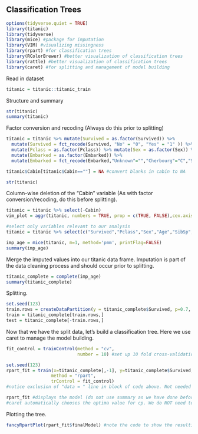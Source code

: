 ## Classification Trees

```r
options(tidyverse.quiet = TRUE)
library(titanic)
library(tidyverse)
library(mice) #package for imputation
library(VIM) #visualizing missingness
library(rpart) #for classification trees
library(RColorBrewer) #better visualization of classification trees
library(rattle) #better visualization of classification trees
library(caret) #for splitting and management of model building
```

Read in dataset

```r
titanic = titanic::titanic_train
```

Structure and summary

```r
str(titanic)
summary(titanic)
```

Factor conversion and recoding (Always do this prior to splitting)

```r
titanic = titanic %>% mutate(Survived = as.factor(Survived)) %>% 
  mutate(Survived = fct_recode(Survived, "No" = "0", "Yes" = "1" )) %>%
  mutate(Pclass = as.factor(Pclass)) %>% mutate(Sex = as.factor(Sex)) %>%
  mutate(Embarked = as.factor(Embarked)) %>% 
  mutate(Embarked = fct_recode(Embarked,"Unknown"="","Cherbourg"="C","Southampton"="S","Queenstown"="Q"))

titanic$Cabin[titanic$Cabin==""] = NA #convert blanks in cabin to NA

str(titanic)
```

Column-wise deletion of the "Cabin" variable (As with factor conversion/recoding, do this before splitting).

```r
titanic = titanic %>% select(-Cabin) 
vim_plot = aggr(titanic, numbers = TRUE, prop = c(TRUE, FALSE),cex.axis=.7)
```

```r
#select only variables relevant to our analysis
titanic = titanic %>% select(c("Survived","Pclass","Sex","Age","SibSp","Parch","Embarked"))

imp_age = mice(titanic, m=1, method='pmm', printFlag=FALSE)
summary(imp_age)
```

Merge the imputed values into our titanic data frame. Imputation is part of the data cleaning process and should occur prior to splitting.

```r
titanic_complete = complete(imp_age) 
summary(titanic_complete)
```

Splitting.

```r
set.seed(123) 
train.rows = createDataPartition(y = titanic_complete$Survived, p=0.7, list = FALSE) #70% in training
train = titanic_complete[train.rows,] 
test = titanic_complete[-train.rows,]
```

Now that we have the split data, let's build a classification tree. Here we use caret to manage the model building.

```r
fit_control = trainControl(method = "cv",  
                           number = 10) #set up 10 fold cross-validation

set.seed(123)  
rpart_fit = train(x=titanic_complete[,-1], y=titanic_complete$Survived,
                 method = "rpart", 
                 trControl = fit_control)
#notice exclusion of "data = " line in block of code above. Not needed as data is explicitly indicated via non-formula interface
```

```r
rpart_fit #displays the model (do not use summary as we have done before)
#caret automatically chooses the optima value for cp. We do NOT need to prune
```

Plotting the tree.

```r
fancyRpartPlot(rpart_fit$finalModel) #note the code to show the resulting, final tree
```
